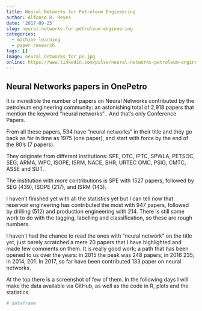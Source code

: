 ```yaml
---
title: Neural Networks for Petroleum Engineering
author: Alfonso R. Reyes
date: '2017-09-25'
slug: neural-networks-for-petroleum-engineering
categories:
  - machine learning
  - paper research
tags: []
image: neural_networks_for_pe.jpg
online: https://www.linkedin.com/pulse/neural-networks-petroleum-engineering-alfonso-r-reyes/
---
```


## Neural Networks papers in OnePetro

It is incredible the number of papers on Neural Networks contributed by the petroleum engineering community: an astonishing total of 2,918 papers that mention the keyword "neural networks" . And that's only Conference Papers.

From all these papers, 534 have "neural networks" in their title and they go back as far in time as 1975 (one paper), and start with force by the end of the 80's (7 papers).

They originate from different institutions: SPE, OTC, IPTC, SPWLA, PETSOC, SEG, ARMA, WPC, ISOPE, ISRM, NACE, BHR, URTEC OMC, PSIG, CMTC, ASSE and SUT.

The institution with more contributions is SPE with 1527 papers, followed by SEG (439), ISOPE (217), and ISRM (143).

I haven't finished yet with all the statistics yet but I can tell now that reservoir engineering has contributed the most with 947 papers, followed by drilling (512) and production engineering with 214. There is still some work to do with the tagging, labelling and classification, so these are rough numbers.

I haven't had the chance to read the ones with "neural network" on the title yet, just barely scratched a mere 20 papers that I have highlighted and made few comments on them. It is really good work; a path that has been opened to us over the years: in 2015 the peak was 248 papers; in 2016 235; in 2014, 201. In 2017, so far have been contributed 133 paper on neural networks.

At the top there is a screenshot of few of them. In the following days I will make the data available via GitHub, as well as the code in R, plots and the statistics.

```r
# dataframe
```



